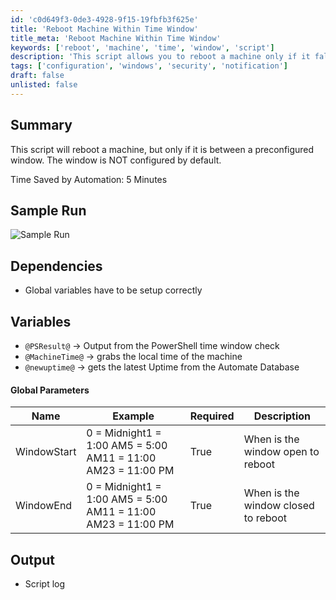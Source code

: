 ```yaml
---
id: 'c0d649f3-0de3-4928-9f15-19fbfb3f625e'
title: 'Reboot Machine Within Time Window'
title_meta: 'Reboot Machine Within Time Window'
keywords: ['reboot', 'machine', 'time', 'window', 'script']
description: 'This script allows you to reboot a machine only if it falls within a specified time window, which is not configured by default. It ensures that reboots occur at appropriate times to minimize disruption.'
tags: ['configuration', 'windows', 'security', 'notification']
draft: false
unlisted: false
---
```

## Summary

This script will reboot a machine, but only if it is between a preconfigured window. The window is NOT configured by default.

Time Saved by Automation: 5 Minutes

## Sample Run

![Sample Run](../../../static/img/Reboot---Forced-with-Time-Window-Verification/image_1.png)

## Dependencies

- Global variables have to be setup correctly

## Variables

- `@PSResult@` -> Output from the PowerShell time window check
- `@MachineTime@` -> grabs the local time of the machine
- `@newuptime@` -> gets the latest Uptime from the Automate Database

#### Global Parameters

| Name        | Example                                                                 | Required | Description                          |
|-------------|-------------------------------------------------------------------------|----------|--------------------------------------|
| WindowStart | 0 = Midnight1 = 1:00 AM5 = 5:00 AM11 = 11:00 AM23 = 11:00 PM | True     | When is the window open to reboot    |
| WindowEnd   | 0 = Midnight1 = 1:00 AM5 = 5:00 AM11 = 11:00 AM23 = 11:00 PM | True     | When is the window closed to reboot   |

## Output

- Script log












